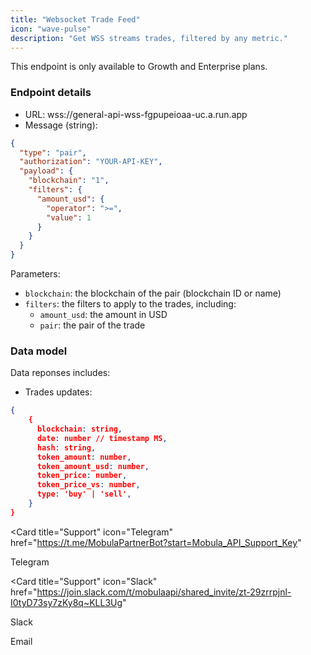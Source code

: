 ```yaml
---
title: "Websocket Trade Feed"
icon: "wave-pulse"
description: "Get WSS streams trades, filtered by any metric."
---
```


<Tip> This endpoint is only available to Growth and Enterprise plans. </Tip>

### Endpoint details

- URL: wss://general-api-wss-fgpupeioaa-uc.a.run.app
- Message (string):

```json
{
  "type": "pair",
  "authorization": "YOUR-API-KEY",
  "payload": {
    "blockchain": "1",
    "filters": {
      "amount_usd": {
        "operator": ">=",
        "value": 1
      }
    }
  }
}
```

Parameters:

- `blockchain`: the blockchain of the pair (blockchain ID or name)
- `filters`: the filters to apply to the trades, including:
  - `amount_usd`: the amount in USD
  - `pair`: the pair of the trade

### Data model

Data reponses includes:

- Trades updates:

```json
{
    {
      blockchain: string,
      date: number // timestamp MS,
      hash: string,
      token_amount: number,
      token_amount_usd: number,
      token_price: number,
      token_price_vs: number,
      type: 'buy' | 'sell',
    }
}
```

<CardGroup>

<Card
  title="Support"
  icon="Telegram"
  href="https://t.me/MobulaPartnerBot?start=Mobula_API_Support_Key"
>
  Telegram
</Card>

<Card
  title="Support"
  icon="Slack"
  href="https://join.slack.com/t/mobulaapi/shared_invite/zt-29zrrpjnl-I0tyD73sy7zKy8q~KLL3Ug"
>
  Slack
</Card>

<Card title="Need help?" icon="envelope" href="mailto:contact@mobulalabs.org">
  Email
</Card>

</CardGroup>
